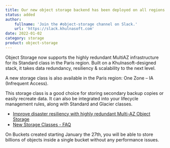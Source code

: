 ```yaml
---
title: Our new object storage backend has been deployed on all regions
status: added
author:
    fullname: 'Join the #object-storage channel on Slack.'
    url: 'https://slack.khulnasoft.com'
date: 2022-01-02
category: storage
product: object-storage
---
```


Object Storage now supports the highly redundant MultiAZ infrastructure for its Standard class in the Paris region. Built on a Khulnasoft-designed stack, it takes data redundancy, resiliency &amp; scalability to the next level.

A new storage class is also available in the Paris region: One Zone &#8211; IA (Infrequent Access).

This storage class is a good choice for storing secondary backup copies or easily recreate data.
It can also be integrated into your lifecycle management rules, along with Standard and Glacier classes. 

* [Improve disaster resiliency with highly redundant Multi-AZ Object Storage](https://www.khulnasoft.com/en/blog/improve-disaster-resiliency-with-highly-redundant-multi-az-object-storage/)
* [New Storage Classes - FAQ](/faq/objectstorage/)

On Buckets created starting January the 27th, you will be able to store billions of objects inside a single bucket without any performance issues.